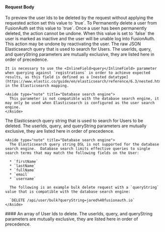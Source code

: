 
#### Request Body

<APIBlock>
  <APIField name="dryRun" type="Boolean" optional defaults="false">
    To preview the user Ids to be deleted by the request without applying the requested action set this value to `true`.
  </APIField>

  <APIField name="hardDelete" type="Boolean" optional defaults="false">
    To Permanently delete a user from FusionAuth set this value to `true`. Once a user has been permanently deleted, the action cannot be undone. When this value is set to `false` the user is marked as inactive and the user will be unable log into FusionAuth. This action may be undone by reactivating the user.
  </APIField>

  <APIField name="query" type="String" optional since="1.13.0">
    The raw JSON Elasticsearch query that is used to search for Users. The <InlineField>userIds</InlineField>, <InlineField>query</InlineField>, and <InlineField>queryString</InlineField>  parameters are mutually exclusive, they are listed here in order of precedence.

    It is necessary to use the <InlineField>query</InlineField> parameter when querying against `registrations` in order to achieve expected results, as this field is defined as a [nested datatype](https://www.elastic.co/guide/en/elasticsearch/reference/6.3/nested.html) in the Elasticsearch mapping.

    <Aside type="note" title="Database search engine">
      This parameter is not compatible with the database search engine, it may only be used when Elasticsearch is configured as the user search engine.
    </Aside>
  </APIField>
</APIBlock>

  <APIField name="queryString" type="String" optional since="1.13.0">
    The Elasticsearch query string that is used to search for Users to be deleted. The <InlineField>userIds</InlineField>, <InlineField>query</InlineField>, and <InlineField>queryString</InlineField>  parameters are mutually exclusive, they are listed here in order of precedence.

    <Aside type="note" title="Database search engine">
      The Elasticsearch query string DSL is not supported for the database search engine.  Database search limits effective queries to single search terms that may match the following fields on the User:

      * `firstName`
      * `lastName`
      * `fullName`
      * `email`
      * `username`

      The following is an example bulk delete request with a `queryString` value that is compatible with the database search engine:

      `DELETE /api/user/bulk?queryString=jared%40fusionauth.io`
    </Aside>
  </APIField>
####

  <APIField name="userIds" type="Array" optional>
    An array of User Ids to delete. The <InlineField>userIds</InlineField>, <InlineField>query</InlineField>, and <InlineField>queryString</InlineField>  parameters are mutually exclusive, they are listed here in order of precedence.
  </APIField>
<JSON title="Example Request JSON searching by `userIds`" src="users/bulk-delete-ids-request.json" />

<JSON title="Example JSON for the `query` parameter to search for users with unverified registrations to a specific application" src="users/unverified-registrations-query.json" />

<JSON title="Example JSON searching by `query` for users with unverified registrations to a specific application" src="users/bulk-delete-query-request.json" />

<JSON title="Example JSON for the `query` parameter to search for users with a specific role" src="users/role-query.json" />

<JSON title="Example JSON searching by `query` for users with with a specific role" src="users/bulk-delete-role-query-request.json" />

<JSON title="Example Request JSON searching by `queryString` for users with an email address matching a pattern" src="users/bulk-delete-queryString-email-request.json" />

<JSON title="Example Request JSON searching by `queryString` for users belonging to a specific group" src="users/bulk-delete-queryString-group-request.json" />

<JSON title="Example Request JSON searching by `queryString` for users of a specific tenant. A global API key must be used, and you may not use the `X-FusionAuth-TenantId` header when the search parameters include `tenantId`" src="users/bulk-delete-queryString-tenant-request.json" />
